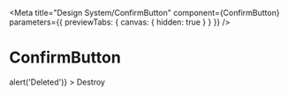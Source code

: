 
<Meta
  title="Design System/ConfirmButton"
  component={ConfirmButton}
  parameters={{ previewTabs: { canvas: { hidden: true } } }}
/>

# ConfirmButton

<Props of={ConfirmButton} />

<Preview>
  <Story name="ConfirmButton">
    <Buttons>
      <ConfirmButton
        variant="secondary"
        modalTitle="Destroy this page"
        modalContent="Are you sure you want to delete this page"
        onSubmit={() => alert('Deleted')}
      >
        Destroy
      </ConfirmButton>
    </Buttons>
  </Story>
</Preview>
